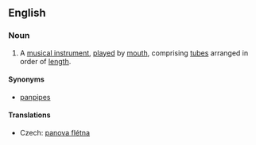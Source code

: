 ==English==
{{wikipedia}}
===Noun===
{{en-noun|sg=[[pan]] [[flute]]}}
#A [[musical instrument]], [[play]]ed by [[mouth]], comprising [[tube]]s arranged in order of [[length]].
====Synonyms====
*[[panpipes]]

====Translations====
{{trans-top|musical instrument}}
* Czech: [[panova flétna]] {{f}}
{{trans-mid}}
{{trans-bottom}}